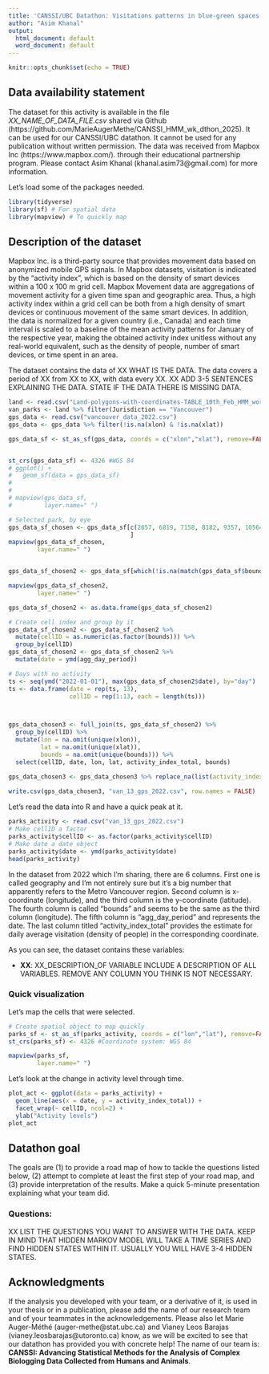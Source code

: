 ```yaml
---
title: 'CANSSI/UBC Datathon: Visitations patterns in blue-green spaces '
author: "Asim Khanal"
output:
  html_document: default
  word_document: default
---
```


```r
knitr::opts_chunk$set(echo = TRUE)
```

## Data availability statement

The dataset for this activity is available in the file *XX_NAME_OF_DATA_FILE.csv* shared via Github (https://github.com/MarieAugerMethe/CANSSI_HMM_wk_dthon_2025). It can be used for our CANSSI/UBC datathon. It cannot be used for any publication without written permission. The data was received from Mapbox Inc (https://www.mapbox.com/). through their educational partnership program. Please contact Asim Khanal (khanal.asim73\@gmail.com) for more information. 

Let's load some of the packages needed.

```r
library(tidyverse)
library(sf) # For spatial data
library(mapview) # To quickly map
```


## Description of the dataset

Mapbox Inc. is a third-party source that provides movement data based on anonymized mobile GPS signals. In Mapbox datasets, visitation is indicated by the “activity index”, which is based on the density of smart devices within a 100 x 100 m grid cell. Mapbox Movement data are aggregations of movement activity for a given time span and geographic area. Thus, a high activity index within a grid cell can be both from a high density of smart devices or continuous movement of the same smart devices. In addition, the data is normalized for a given country (i.e., Canada) and each time interval is scaled to a baseline of the mean activity patterns for January of the respective year, making the obtained activity index unitless without any real-world equivalent, such as the density of people, number of smart devices, or time spent in an area.

The dataset contains the data of XX WHAT IS THE DATA. The data covers a period of XX from XX to XX, with data every XX. XX ADD 3-5 SENTENCES EXPLAINING THE DATA. STATE IF THE DATA THERE IS MISSING DATA.


```r

land <- read.csv("Land-polygons-with-coordinates-TABLE_10th_Feb_HMM_workshop.csv")
van_parks <- land %>% filter(Jurisdiction == "Vancouver")
gps_data <- read.csv("vancouver_data_2022.csv")
gps_data <- gps_data %>% filter(!is.na(xlon) & !is.na(xlat))

gps_data_sf <- st_as_sf(gps_data, coords = c("xlon","xlat"), remove=FALSE)


st_crs(gps_data_sf) <- 4326 #WGS 84
# ggplot() +
#   geom_sf(data = gps_data_sf)
# 
# 
# mapview(gps_data_sf,
#         layer.name=" ")

# Selected park, by eye
gps_data_sf_chosen <- gps_data_sf[c(2657, 6819, 7158, 8182, 9357, 10564, 11054, 19219, 21988, 23052, 23884, 24354, 27842),
                                  ]
mapview(gps_data_sf_chosen,
        layer.name=" ")


gps_data_sf_chosen2 <- gps_data_sf[which(!is.na(match(gps_data_sf$bounds, gps_data_sf_chosen$bounds))),]

mapview(gps_data_sf_chosen2,
        layer.name=" ")

gps_data_sf_chosen2 <- as.data.frame(gps_data_sf_chosen2)

# Create cell index and group by it
gps_data_sf_chosen2 <- gps_data_sf_chosen2 %>% 
  mutate(cellID = as.numeric(as.factor(bounds))) %>%
  group_by(cellID)
gps_data_sf_chosen2 <- gps_data_sf_chosen2 %>%
  mutate(date = ymd(agg_day_period)) 

# Days with no activity
ts <- seq(ymd("2022-01-01"), max(gps_data_sf_chosen2$date), by="day")
ts <- data.frame(date = rep(ts, 13),
                 cellID = rep(1:13, each = length(ts)))



gps_data_chosen3 <- full_join(ts, gps_data_sf_chosen2) %>%
  group_by(cellID) %>%
  mutate(lon = na.omit(unique(xlon)),
         lat = na.omit(unique(xlat)),
         bounds = na.omit(unique(bounds))) %>%
  select(cellID, date, lon, lat, activity_index_total, bounds)

gps_data_chosen3 <- gps_data_chosen3 %>% replace_na(list(activity_index_total = 0))
  
write.csv(gps_data_chosen3, "van_13_gps_2022.csv", row.names = FALSE)

```



Let's read the data into R and have a quick peak at it.

```r
parks_activity <- read.csv("van_13_gps_2022.csv")
# Make cellID a factor
parks_activity$cellID <- as.factor(parks_activity$cellID)
# Make date a date object
parks_activity$date <- ymd(parks_activity$date)
head(parks_activity)
```



In the dataset from 2022 which I’m sharing, there are 6 columns. First one is called geography and I’m not entirely sure but it’s a big number that apparently refers to the Metro Vancouver region. Second column is x-coordinate (longitude), and the third column is the y-coordinate (latitude). The fourth column is called “bounds” and seems to be the same as the third column (longitude). The fifth column is “agg_day_period” and represents the date. The last column titled “activity_index_total” provides the estimate for daily average visitation (density of people) in the corresponding coordinate.

As you can see, the dataset contains these variables:



- **XX**: XX_DESCRIPTION_OF VARIABLE
INCLUDE A DESCRIPTION OF ALL VARIABLES. REMOVE ANY COLUMN YOU THINK IS NOT NECESSARY.

### Quick visualization

Let's map the cells that were selected.

```r
# Create spatial object to map quickly
parks_sf <- st_as_sf(parks_activity, coords = c("lon","lat"), remove=FALSE)
st_crs(parks_sf) <- 4326 #Coordinate system: WGS 84

mapview(parks_sf,
        layer.name=" ")

```

Let's look at the change in activity level through time.

```r
plot_act <- ggplot(data = parks_activity) +
  geom_line(aes(x = date, y = activity_index_total)) +
  facet_wrap(~ cellID, ncol=2) +
  ylab("Activity levels")
plot_act
```


## Datathon goal

The goals are (1) to provide a road map of how to tackle the questions listed below, (2) attempt to complete at least the first step of your road map, and (3) provide interpretation of the results. Make a quick 5-minute presentation explaining what your team did.

### Questions:

XX LIST THE QUESTIONS YOU WANT TO ANSWER WITH THE DATA. KEEP IN MIND THAT HIDDEN MARKOV MODEL WILL TAKE A TIME SERIES AND FIND HIDDEN STATES WITHIN IT. USUALLY YOU WILL HAVE 3-4 HIDDEN STATES.

## Acknowledgments

If the analysis you developed with your team,  or a derivative of it, is used in your thesis or in a publication, please add the name of our research team and of your teammates in the acknowledgements. Please also let Marie Auger-Méthé (auger-methe@stat.ubc.ca) and Vianey Leos Barajas (vianey.leosbarajas@utoronto.ca) know, as we will be excited to see that our datathon has provided you with concrete help! The name of our team is: **CANSSI: Advancing Statistical Methods for the Analysis of Complex Biologging Data Collected from Humans and Animals**.


